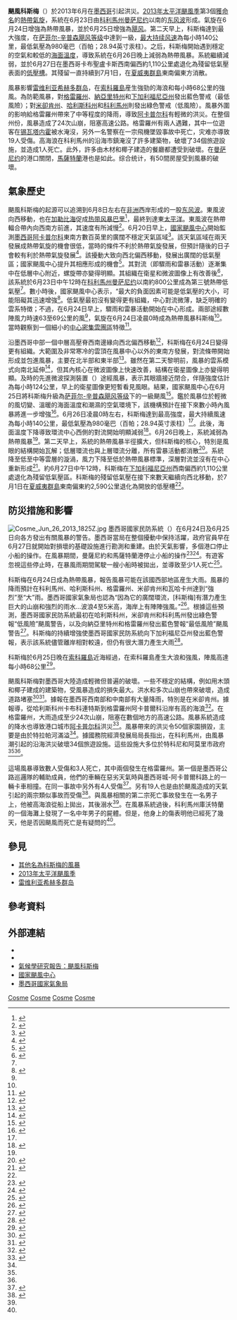 {{Good article}}
{{NoteTA
|G1=地名
}}
{{Infobox hurricane
| Name=颶風科斯梅<br />{{lang|en|Hurricane Cosme}}
| Type=颶風
| Year=2013
| Basin=EPac
| Image location=Cosme Jun 25 2013 2050Z.jpg
| Image name=2013年6月25日，接近最高強度的颶風科斯梅
| Formed=2013年6月23日
| Dissipated=2013年7月1日
| Remnant low=6月27日
| 1-min winds=75
| Pressure=980
| Damages=Minimal
| Fatalities=確認3人死亡
| Areas=[[雷维利亚希赫多群岛|雷维利亚希赫多群岛]]、[[墨西哥|墨西哥]]西部、[[下加利福尼亞半島|下加利福尼亞半島]]
| Hurricane season=[[2013年太平洋颶風季|2013年太平洋颶風季]]
}}
'''颶風科斯梅'''（{{lang-en|Hurricane Cosme}}）於2013年6月在[[墨西哥|墨西哥]]{{link-en|墨西哥太平洋沿岸|Pacific Coast of Mexico|太平洋沿岸}}引起洪災。[[2013年太平洋颶風季|2013年太平洋颶風季]]第3個[[熱帶氣旋命名|獲命名]]的[[熱帶氣旋|熱帶氣旋]]，系統在6月23日由[[科利馬州|科利馬州]][[曼萨尼约|曼萨尼约]]以南的[[东风波|东风波]]形成。氣旋在6月24日增強為熱帶風暴，並於6月25日增強為[[飓风|飓风]]。第二天早上，科斯梅達到最大強度，在[[萨菲尔-辛普森飓风等级|萨菲尔-辛普森飓风等级]]中達到一級，[[最大持续风速|最大持续风速]]為每小時140公里，最低氣壓為980毫巴（百帕；28.94英寸汞柱）。之后，科斯梅開始遇到穩定的空氣和較低的[[海面溫度|海面溫度]]，導致系統在6月26日晚上減弱為熱帶風暴。系統繼續減弱，並於6月27日在墨西哥卡布聖盧卡斯西南偏西約1,110公里處退化為殘留低氣壓表面的[[低壓槽|低壓槽]]。其殘留一直持續到7月1日，在[[夏威夷群島|夏威夷群島]]東南偏東方消散。

風暴影響[[雷维利亚希赫多群岛|雷维利亚希赫多群岛]]，在[[索科羅島|索科羅島]]産生強勁的海浪和每小時68公里的強風。為防範風暴，{{link-en|國家氣象局 (墨西哥)|Servicio Meteorológico Nacional (Mexico)|國家氣象局}}對[[格雷羅州|格雷羅州]]、[[納亞里特州|納亞里特州]]和[[下加利福尼亞州|下加利福尼亞州]]發出藍色警戒（最低風險）；對[[米卻肯州|米卻肯州]]、[[哈利斯科州|哈利斯科州]]和[[科利馬州|科利馬州]]則發出綠色警戒（低風險）。風暴外圍的影响給格雷羅州帶來了中等程度的降雨，導致[[阿卡普尔科|阿卡普尔科]]有輕微的洪災。在整個州份，風暴造成了24次山崩，阻塞高速公路。格雷羅州有兩人遇難，其中一位遊客在[[锡瓦塔内霍|锡瓦塔内霍]]被水淹沒，另外一名警察在一宗飛機墜毀事故中死亡，灾难亦導致19人受傷。高海浪在科利馬州的沿海市鎮淹沒了許多建築物，破壞了34個旅遊設施，並造成1人死亡。此外，許多由木材和椰子建造的餐廳都遭受到破壞。在[[曼萨尼约|曼萨尼约]]的港口關閉，[[馬薩特蘭|馬薩特蘭]]港也是如此。综合统计，有50間房屋受到風暴的破壞。

==氣象歷史==
{{storm path|Cosme 2013 track.png}}
颶風科斯梅的起源可以追溯到6月8日左右在[[非洲|非洲]]西岸形成的一股[[东风波|东风波]]。東風波向西移動，也在[[加勒比海|加勒比海]]促成[[2013年热带风暴巴里|热带风暴巴里]]<ref>{{cite report|author=Stacy R. Stewart|date=2013-10-07|title=Tropical Cyclone Report: Tropical Storm Barry|url={{NHC TCR url|id=AL022013_Barry}}|work=National Hurricane Center|publisher=National Oceanic and Atmospheric Administration|format=PDF|accessdate=2017-01-12}}</ref>，最終到達東[[太平洋|太平洋]]。東風波在熱帶輻合帶內向西南方前進，其速度有所減慢<ref name="tcr">{{cite report|author=Eric S. Blake|date=2013-09-10|title=Tropical Cyclone Report: Hurricane Cosme|url={{NHC TCR url|id=EP032013_Cosme}}|work=National Hurricane Center|publisher=National Oceanic and Atmospheric Administration|format=PDF|accessdate=2017-01-12}}</ref>。6月20日早上，[[國家颶風中心|國家颶風中心]]開始監測[[墨西哥|墨西哥]][[阿卡普尔科|阿卡普尔科]]東南方數百英里的廣闊不穩定天氣區域<ref>{{cite report|author=Todd B. Kimberlain|title=Tropical Weather Outlook|work=National Hurricane Center|publisher=National Oceanic and Atmospheric Administration|date=2013-06-20|accessdate=2017-01-12|url=http://www.nhc.noaa.gov/archive/gtwo/epac/201306201740/index.php?basin=epac&current_issuance=201306201740|archive-date=2016-03-04|archive-url=https://web.archive.org/web/20160304061911/http://www.nhc.noaa.gov/archive/gtwo/epac/201306201740/index.php?basin=epac&current_issuance=201306201740|dead-url=no}}</ref>。該天氣區域在兩天發展成熱帶氣旋的機會很低，當時的條件不利於熱帶氣旋發展，但預計隨後的日子會較有利於熱帶氣旋發展<ref>{{cite report|author=Eric S. Blake|title=Tropical Weather Outlook|work=National Hurricane Center|publisher=National Oceanic and Atmospheric Administration|date=2013-06-21|accessdate=2017-01-12|url=http://www.nhc.noaa.gov/archive/gtwo/epac/201306211142/index.php?basin=epac&current_issuance=201306211142|archive-date=2016-03-04|archive-url=https://web.archive.org/web/20160304070623/http://www.nhc.noaa.gov/archive/gtwo/epac/201306211142/index.php?basin=epac&current_issuance=201306211142|dead-url=no}}</ref>。該擾動大致向西北偏西移動，發展出廣闊的低氣壓區；國家颶風中心提升其相應形成的機會<ref>{{cite report|author=Eric S. Blake|title=Tropical Weather Outlook|work=National Hurricane Center|publisher=National Oceanic and Atmospheric Administration|date=2013-06-21|accessdate=2017-01-12|url=http://www.nhc.noaa.gov/archive/gtwo/epac/201306211731/index.php?basin=epac&current_issuance=201306211731|archive-date=2020-11-13|archive-url=https://web.archive.org/web/20201113000347/https://www.nhc.noaa.gov/archive/gtwo/epac/201306211731/index.php?basin=epac&current_issuance=201306211731|dead-url=no}}</ref>。其對流（即驟雨和雷暴活動）逐漸集中在低層中心附近，螺旋帶亦變得明顯。其組織在衛星和微波圖像上有改善後<ref>{{cite report|author=Eric S. Blake|title=Tropical Depression Three-E Public Advisory Number 1|url=http://www.nhc.noaa.gov/archive/2013/ep03/ep032013.public.001.shtml?|work=National Hurricane Center|publisher=National Oceanic and Atmospheric Administration|date=2013-06-23|accessdate=2017-01-12|archive-date=2017-10-15|archive-url=https://web.archive.org/web/20171015202006/http://www.nhc.noaa.gov/archive/2013/ep03/ep032013.public.001.shtml|dead-url=no}}</ref>，該系統於{{lang|en|[[协调世界时|UTC]]}}6月23日中午12時在[[科利馬州|科利馬州]][[曼萨尼约|曼萨尼约]]以南約800公里成為第三{{lang|en|E}}號熱帶低氣壓<ref name="tcr"/>。數小時後，國家颶風中心表示，“最大的負面因素可能是低氣壓的大小，可能阻礙其迅速增強<ref>{{cite report|author=Eric S. Blake|title=Tropical Depression Three-E Discussion Number 2|url=http://www.nhc.noaa.gov/archive/2013/ep03/ep032013.discus.002.shtml?|work=National Hurricane Center|publisher=National Oceanic and Atmospheric Administration|date=2013-06-23|accessdate=2017-01-12|archive-date=2020-10-28|archive-url=https://web.archive.org/web/20201028093959/https://www.nhc.noaa.gov/archive/2013/ep03/ep032013.discus.002.shtml|dead-url=no}}</ref>。低氣壓最初沒有變得更有組織，中心對流微薄，缺乏明確的雲系特徴；不過，在6月24日早上，驟雨和雷暴活動開始在中心形成。兩部{{link-en|散射儀|Scatterometer|高級散射儀}}途經數陣風力時速63至69公里的風<ref name="disc4"/>，氣旋在{{lang|en|UTC}}6月24日凌晨0時成為熱帶風暴科斯梅<ref name="tcr"/>。當時觀察到一個細小的[[中心密集雲團區|中心密集雲團區]]特徵<ref name="disc4">{{cite report|author=Stacy R. Stewart|title=Tropical Storm Cosme Discussion Number 4|url=http://www.nhc.noaa.gov/archive/2013/ep03/ep032013.discus.004.shtml?|work=National Hurricane Center|publisher=National Oceanic and Atmospheric Administration|date=2013-06-24|accessdate=2017-01-12|archive-date=2020-10-28|archive-url=https://web.archive.org/web/20201028164539/https://www.nhc.noaa.gov/archive/2013/ep03/ep032013.discus.004.shtml|dead-url=no}}</ref>。

沿墨西哥中部一個中層高壓脊西南邊緣向西北偏西移動<ref>{{cite report|author=Robbie J. Berg|title=Tropical Storm Cosme Discussion Number 5|url=http://www.nhc.noaa.gov/archive/2013/ep03/ep032013.discus.005.shtml?|work=National Hurricane Center|publisher=National Oceanic and Atmospheric Administration|date=2013-06-24|accessdate=2017-01-12|archive-date=2020-10-28|archive-url=https://web.archive.org/web/20201028110341/https://www.nhc.noaa.gov/archive/2013/ep03/ep032013.discus.005.shtml|dead-url=no}}</ref>，科斯梅在6月24日變得更有組織。大範圍及非常寒冷的雲頂在風暴中心以外的東南方發展，對流條帶開始形成並包進風暴，主要在北半部和東半部<ref>{{cite report|author=Michael J. Brennan|title=Tropical Storm Cosme Discussion Number 6|url=http://www.nhc.noaa.gov/archive/2013/ep03/ep032013.discus.006.shtml?|work=National Hurricane Center|publisher=National Oceanic and Atmospheric Administration|date=2013-06-24|accessdate=2017-01-12|archive-date=2020-09-27|archive-url=https://web.archive.org/web/20200927015031/https://www.nhc.noaa.gov/archive/2013/ep03/ep032013.discus.006.shtml|dead-url=no}}</ref>。雖然在第二天黎明前，風暴的雲系模式向南北延伸<ref>{{cite report|author=Stacy R. Stewart|title=Tropical Storm Cosme Discussion Number 8|url=http://www.nhc.noaa.gov/archive/2013/ep03/ep032013.discus.008.shtml?|work=National Hurricane Center|publisher=National Oceanic and Atmospheric Administration|date=2013-06-25|accessdate=2017-01-12|archive-date=2017-07-02|archive-url=https://web.archive.org/web/20170702172017/http://www.nhc.noaa.gov/archive/2013/ep03/ep032013.discus.008.shtml|dead-url=no}}</ref>，但其內核心在微波圖像上快速改善，結構在衛星圖像上亦變得明顯。及時的先進微波探測裝置（{{lang|en|Advanced Microwave Sounding Unit}}）途經風暴，表示其眼牆接近閉合，伴隨強度估計為每小時124公里，早上的衛星圖像更短暫看見風眼。結果，國家颶風中心在6月25日將科斯梅升級為[[萨菲尔-辛普森飓风等级|萨菲尔-辛普森飓风等级]]下的一級颶風<ref>{{cite report|author=John L. Beven II|title=Hurricane Cosme Discussion Number 9|url=http://www.nhc.noaa.gov/archive/2013/ep03/ep032013.discus.009.shtml?|work=National Hurricane Center|publisher=National Oceanic and Atmospheric Administration|date=2013-06-25|accessdate=2017-01-12|archive-date=2020-11-13|archive-url=https://web.archive.org/web/20201113000404/https://www.nhc.noaa.gov/archive/2013/ep03/ep032013.discus.009.shtml|dead-url=no}}</ref>。鑑於風暴位於輕微的風切變、溫暖的海面溫度和潮濕的空氣環境下，該機構預計在接下來數小時內風暴將進一步增強<ref>{{cite report|author=Richard J. Pasch and Michael Zelinsky|title=Hurricane Cosme Discussion Number 11|url=http://www.nhc.noaa.gov/archive/2013/ep03/ep032013.discus.011.shtml?|work=National Hurricane Center|publisher=National Oceanic and Atmospheric Administration|date=2013-06-25|accessdate=2017-01-12|archive-date=2017-07-02|archive-url=https://web.archive.org/web/20170702172022/http://www.nhc.noaa.gov/archive/2013/ep03/ep032013.discus.011.shtml|dead-url=no}}</ref>。{{lang|en|UTC}}6月26日凌晨0時左右，科斯梅達到最高強度，最大持續風速為每小時140公里，最低氣壓為980毫巴（百帕；28.94英寸汞柱）<ref name="tcr"/>。此後，海面溫度下降導致環流中心西側的對流開始明顯減弱<ref>{{cite report|author=Stacy R. Stewart|title=Hurricane Cosme Discussion Number 12|url=http://www.nhc.noaa.gov/archive/2013/ep03/ep032013.discus.012.shtml?|work=National Hurricane Center|publisher=National Oceanic and Atmospheric Administration|date=2013-06-26|accessdate=2017-01-12|archive-date=2017-07-02|archive-url=https://web.archive.org/web/20170702172112/http://www.nhc.noaa.gov/archive/2013/ep03/ep032013.discus.012.shtml|dead-url=no}}</ref>。6月26日晚上，系統減弱為熱帶風暴<ref name="tcr"/>。第二天早上，系統的熱帶風暴半徑擴大，但科斯梅的核心，特別是風眼的結構開始瓦解；低層環流也與上層環流分離，所有雷暴活動都消散<ref>{{cite report|author=Eric S. Blake|title=Tropical Storm Cosme Discussion Number 16|url=http://www.nhc.noaa.gov/archive/2013/ep03/ep032013.discus.016.shtml?|work=National Hurricane Center|publisher=National Oceanic and Atmospheric Administration|date=2013-06-27|accessdate=2017-01-12|archive-date=2017-07-02|archive-url=https://web.archive.org/web/20170702172201/http://www.nhc.noaa.gov/archive/2013/ep03/ep032013.discus.016.shtml|dead-url=no}}</ref>。系統降至低至中等雲層的漩渦，風力下降至低於熱帶風暴標準，深層對流並沒有在中心重新形成<ref>{{cite report|author=John L. Beven II|title=Tropical Storm Cosme Discussion Number 17|url=http://www.nhc.noaa.gov/archive/2013/ep03/ep032013.discus.017.shtml?|work=National Hurricane Center|publisher=National Oceanic and Atmospheric Administration|date=2013-06-27|accessdate=2017-01-12|archive-date=2020-10-28|archive-url=https://web.archive.org/web/20201028094106/https://www.nhc.noaa.gov/archive/2013/ep03/ep032013.discus.017.shtml|dead-url=no}}</ref>。約{{lang|en|UTC}}6月27日中午12時，科斯梅在[[下加利福尼亞州|下加利福尼亞州]]{{link-en|卡布聖盧卡斯|Cabo San Lucas}}西南偏西約1,110公里處退化為殘留低氣壓區。科斯梅的殘留低氣壓在接下來數天繼續向西北移動，於7月1日在[[夏威夷群島|夏威夷群島]]東南偏東約2,590公里退化為開放的低壓槽<ref name="tcr"/>。

==防災措施和影響==
[[File:Cosme_Jun_26_2013_1825Z.jpg|thumb]]
墨西哥國家民防系統（{{lang|es|Sistema Nacional de Protección Civil}}）在6月24日及6月25日向各方發出有關風暴的警告。墨西哥當局在整個擾動中保持活躍，政府官員早在6月27日就開始對損壞的基礎設施進行勘測和重建。由於天氣影響，多個港口停止小船的操作。在風暴期間，曼薩尼約和馬薩特蘭港停止小船的操作<ref name="ReferenceB">{{cite news|url=http://www.eluniversal.com.mx/notas/932192.html|title=Cosme daña restaurantes de playa en Colima|author=Alfredo Quiles|date=2013-06-26|newspaper=El Universal|accessdate=2017-01-16|language=ES|archive-date=2013-10-21|archive-url=https://web.archive.org/web/20131021104327/http://www.eluniversal.com.mx/notas/932192.html|dead-url=no}}</ref><ref name="ReferenceC">{{cite news|url=http://www.eluniversal.com.mx/notas/932289.html|title=Cierran puerto en Mazatlán por efectos de Cosme|author=Yovana Gaxiola|date=2013-06-26|newspaper=El Universal|accessdate=2017-01-16|language=ES|archive-date=2013-11-05|archive-url=https://web.archive.org/web/20131105035930/http://www.eluniversal.com.mx/notas/932289.html|dead-url=no}}</ref>。有遊客忽視這些停止時，在暴風雨期間駕駛一艘小船時被拋出，並導致至少1人死亡<ref name="Covarrubias">{{cite news|url=http://www.eluniversal.com.mx/notas/932038.html|title=Huracán Cosme deja dos muertos en Guerrero|author=Adriana Covarrubias|date=2013-06-25|newspaper=El Universal|accessdate=2017-01-16|archive-date=2013-10-21|archive-url=https://web.archive.org/web/20131021134810/http://www.eluniversal.com.mx/notas/932038.html|dead-url=no}}</ref>。

科斯梅在6月24日成為熱帶風暴，{{link-en|國家氣象局 (墨西哥)|Servicio Meteorológico Nacional (Mexico)|墨西哥國家氣象局}}報告風暴可能在該國西部地區産生大雨。風暴的降雨預計在科利馬州、哈利斯科州、格雷羅州、米卻肯州和瓦哈卡州達到“強烈”至“大”雨。墨西哥國家氣象局也認為“因為它的廣闊環流，[科斯梅]有潛力產生巨大的山崩和強烈的雨水...波浪4至5米高，海岸上有陣陣強風。”<ref>{{cite news|url=http://www.eluniversal.com.mx/notas/931678.html|title=Prevén lluvias en 5 estados por tormenta Cosme|date=2013-06-24|agency=[[EFE|EFE]]|newspaper=El Universal|accessdate=2017-01-16|language=ES|archive-date=2013-10-21|archive-url=https://web.archive.org/web/20131021104234/http://www.eluniversal.com.mx/notas/931678.html|dead-url=no}}</ref>。根據這些預測，墨西哥國家民防系統最初在哈利斯科州，米卻肯州和科利馬州發出綠色警報“低風險”颶風警告，以及向納亞里特州和格雷羅州發出藍色警報“最低風險”颶風警告<ref name="El Universal">{{cite news|url=http://www.eluniversal.com.mx/notas/931902.html|title=Cosme se fortalece y se aleja de la costa mexicanas|date=2013-06-25|agency=EFE|newspaper=El Universal|accessdate=2017-01-16|language=ES|archive-date=2013-10-21|archive-url=https://web.archive.org/web/20131021104232/http://www.eluniversal.com.mx/notas/931902.html|dead-url=no}}</ref>。科斯梅的持續增強使墨西哥國家民防系統向下加利福尼亞州發出藍色警報，表示該系統儘管離岸相對較遠，但仍有很大潛力產生大雨<ref name="eluniversal.com.mx">{{cite news|url=http://www.eluniversal.com.mx/notas/932042.html|title=BCS decreta alerta azul por el huracán Cosme|author=Gladys Rodriguez|date=2013-06-25|newspaper=El Universal|accessdate=2017-01-16|language=ES|location=La Paz, Baja California Sur|archive-date=2013-10-21|archive-url=https://web.archive.org/web/20131021104239/http://www.eluniversal.com.mx/notas/932042.html|dead-url=no}}</ref>。

科斯梅於6月25日晚在[[索科羅島|索科羅島]]近海經過，在索科羅島產生大浪和強風，陣風高達每小時68公里<ref>{{cite news|url=http://publimetro.pe/actualidad/noticia-tormenta-cosme-mexico-se-convirtio-huracan-14670|title=La tormenta Cosme en México se convirtió en huracán|author=Luciana Sayan|date=2013-06-25|newspaper=[[Metro_International|Publimetro]]|accessdate=2017-01-16|language=ES|archive-date=2016-03-03|archive-url=https://web.archive.org/web/20160303214354/http://publimetro.pe/actualidad/noticia-tormenta-cosme-mexico-se-convirtio-huracan-14670|dead-url=yes}}</ref>。

颶風科斯梅對墨西哥大陸造成輕微但普遍的破壞。一些不穩定的結構，例如用木頭和椰子建成的建築物，受風暴造成的損失最大。洪水和多次山崩也帶來破壞，造成道路堵塞<ref name="Fahrenheit Magazine">{{cite news |url=http://www.fahrenheitmagazine.com/conciencia/planeta/ciclon-cosme-se-aleja-de-mexico/ |title=Ciclón Cosme se aleja de México |date=2013-06-26 |agency=[[Agence_France-Presse|Agence France-Presse]] |newspaper=[[Fahrenheit_(magazine)|Fahrenheit]] |accessdate=2014-03-05 |archiveurl=https://web.archive.org/web/20151118083014/http://www.fahrenheitmagazine.com/conciencia/planeta/ciclon-cosme-se-aleja-de-mexico/ |archivedate=2015-11-18 |language=ES |deadurl=yes |df= }}</ref><ref name="ReferenceA">{{cite news|url=http://www.eluniversal.com.mx/notas/932492.html|title=Aumentan daños en playas de Colima por Cosme|author=Alfredo Quiles|date=2013-06-27|newspaper=El Universal|accessdate=2017-01-20|archive-date=2013-11-05|archive-url=https://web.archive.org/web/20131105040040/http://www.eluniversal.com.mx/notas/932492.html|dead-url=no}}</ref>。據報在墨西哥西南部和中南部有大量降雨，特別是在米卻肯州。據報導，從哈利斯科州卡布科連特斯到格雷羅州阿卡普爾科沿岸有高的海浪<ref>{{cite news |url=http://www.oem.com.mx/laprensa/notas/n3030872.htm |title=Ya como huracán, "Cosme" se aleja de México |date=2013-06-25 |publisher=[[Organización_Editorial_Mexicana|Organización Editorial Mexicana]] |newspaper=[[La_Prensa_(Mexico_City)|La Prensa]] |accessdate=2014-03-05 |archiveurl=https://web.archive.org/web/20131021105456/http://www.oem.com.mx/laprensa/notas/n3030872.htm |archivedate=2013-10-21 |deadurl=yes |df= }}</ref>。在格雷羅州，大雨造成至少24次山崩，阻塞在數個地方的高速公路。風暴系統造成的降水也導致港口城市[[阿卡普尔科|阿卡普尔科]]洪災<ref name="xeu.com.mx">{{cite news |url=http://www.xeu.com.mx/nota.cfm?id=529018 |title=Deja dos muertos huracán "Cosme" en Guerrero |date=2013-06-25 |newspaper=XEU |accessdate=2014-03-05 |archiveurl=https://web.archive.org/web/20131105040322/http://www.xeu.com.mx/nota.cfm?id=529018 |archivedate=2013-11-05 |deadurl=yes |df= }}</ref>。風暴帶來的洪災令50個家園損毀，主要是由於特拉帕河滿溢<ref name="Fahrenheit Magazine"/>。據國務院經濟發展局局長指出，在科利馬州，由風暴潮引起的沿海洪災破壞34個旅遊設施。這些設施大多位於特科尼和阿莫里市政府<ref name="ReferenceB"/><ref name="ReferenceC"/>。

這場風暴導致數人受傷和3人死亡，其中兩個發生在格雷羅州。第一個是墨西哥公路巡邏隊的輔助成員，他們的車輛在惡劣天氣時與墨西哥城-阿卡普爾科路上的一輛卡車相撞。在同一事故中另外有4人受傷<ref name="Zocalo Saltillo">{{cite news|url=http://www.zocalo.com.mx/seccion/articulo/cosme-se-vuelve-huracan-y-afecta-a-guerrero-1372206717|title=Cosme se vuelve huracán y afecta a Guerrero|date=2013-06-25|newspaper=Zocalo Saltillo|accessdate=2017-01-20|archive-date=2016-03-03|archive-url=https://web.archive.org/web/20160303230532/http://www.zocalo.com.mx/seccion/articulo/cosme-se-vuelve-huracan-y-afecta-a-guerrero-1372206717|dead-url=no}}</ref>。另有19人也是由於颶風造成的天氣引起的兩宗類似事故而受傷<ref>{{cite news|url=https://sputniknews.com/voiceofrussia/news/2013_06_26/Hurricane-Cosme-claims-lives-off-Mexico-coast-9527/|title=Hurricane Cosme claims lives off Mexico coast|date=2013-06-26|newspaper=[[Sputnik_(news_agency)|Sputnik]]|accessdate=2017-01-20|archive-url=https://web.archive.org/web/20170201235840/https://sputniknews.com/voiceofrussia/news/2013_06_26/Hurricane-Cosme-claims-lives-off-Mexico-coast-9527/|archive-date=2017-02-01|dead-url=yes}}</ref>。與風暴相關的第二宗死亡事故發生在一名男子上，他被高海浪從船上拋出，其後溺水<ref name="Covarrubias"/>。在風暴系統過後，科利馬州庫沃特蘭的一個海灘上發現了一名中年男子的屍體。但是，他身上的傷表明他已經死了幾天，他是否因颶風而死亡是有疑問的<ref name="ReferenceA"/>。

==參見==
*[[热带风暴科斯梅|其他名為科斯梅的風暴]]
*[[2013年太平洋颶風季|2013年太平洋颶風季]]
*[[雷维利亚希赫多群岛|雷维利亚希赫多群岛]]

==參考資料==
{{reflist|2}}

==外部連結==
{{Commons category|Hurricane Cosme (2013)}}
* {{NHC TCR url|id=EP032013_Cosme|title=國家颶風中心熱帶氣旋報告：颶風科斯梅}}
* {{NHC TCR url|id=AL022013_Barry|title=國家颶風中心熱帶氣旋報告：熱帶風暴巴里}}
* [https://web.archive.org/web/20140413145023/http://portal.sinavef.gob.mx/documentos/AlertaClimatica/Alerta_Cosme.pdf 氣候學研究報告：颶風科斯梅]{{es}}
* [http://www.nhc.noaa.gov/ 國家颶風中心]{{Wayback|url=http://www.nhc.noaa.gov/ |date=20110224065005 }}
* [https://web.archive.org/web/20120822015000/http://www.smn.cna.gob.mx/ 墨西哥國家氣象局]{{es}}

{{2013 Pacific hurricane season buttons}}

[[Category:2013年太平洋飓风季|Cosme]]
[[Category:2013年墨西哥|Cosme]]
[[Category:影响墨西哥的太平洋飓风|Cosme]]
[[Category:一级太平洋飓风|Cosme]]